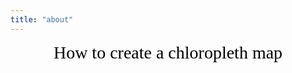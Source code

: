 ```yaml
---
title: "about"
---
```


<div style="text-align:center"><span style="color:black; font-family:Norwester; font-size:2em;">How to create a chloropleth map</span></div>


